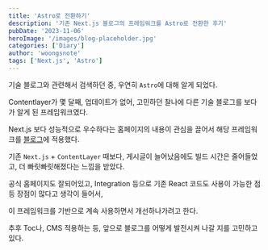 ```yaml
---
title: 'Astro로 전환하기'
description: '기존 Next.js 블로그의 프레임워크를 Astro로 전환한 후기'
pubDate: '2023-11-06'
heroImage: '/images/blog-placeholder.jpg'
categories: ['Diary']
author: 'woongsnote'
tags: ['Next.js', 'Astro']
---
```


기술 블로그와 관련해서 검색하던 중, 우연히 `Astro`에 대해 알게 되었다.

Contentlayer가 몇 달째, 업데이트가 없어, 고민하던 찰나에 다른 기술 블로그를 보다가 알게 된 프레임워크였다.

Next.js 보다 성능적으로 우수하다는 홈페이지의 내용이 관심을 끌어서 해당 프레임워크를 [블로그](https://woongsnote.dev)에 적용했다.

기존 `Next.js` + `ContentLayer` 때보다, 게시글이 늘어났음에도 빌드 시간은 줄어들었고, 더 빠릿빠릿해졌다는 느낌을 받았다.

공식 홈페이지도 잘되어있고, Integration 등으로 기존 React 코드도 사용이 가능한 점 등 장점이 많다고 생각이 들어서,

이 프레임워크를 기반으로 계속 사용하면서 개선하나가려고 한다.

추후 Toc나, CMS 적용하는 등, 앞으로 블로그를 어떻게 발전시켜 나갈 지를 고민하고 있다.
